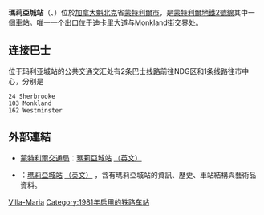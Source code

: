 {{Infobox station 
| name          = 瑪莉亞城<br />{{lang|fr|Villa-Maria}}
| type          = 
| style         = Montreal Metro
| image         = Villa-Maria metro.jpg
| image_caption = 
| address       = [[魁北克省|魁北克省]][[蒙特利爾|蒙特利爾]]{{link-en|德卡里林蔭路|Decarie Boulevard}}4331號
| country       = [[加拿大|加拿大]]
| coordinates   = {{coord|45|28|46|N|73|37|11|W|region:CA-QC_type:railwaystation|display=inline,title}}
| elevation     = 
| line          = [[蒙特利爾地鐵橙線|橙線]]
| other         = {{Rail color box|system=AMT|line=STM}}
| structure     = 
| platform      = 
| depth         = {{convert|19.8|m|ft|abbr=off}}，第14深
| levels        = 
| tracks        = 
| parking       = 
| bicycle       = 
| opened        = 1981年9月7日
| architect     = André Léonard
| closed        = 
| rebuilt       = 
| electrified   = 
| ADA           = 
| code          = 
| owned         =
| operator      = [[蒙特利爾交通局|蒙特利爾交通局]]
| zone          = 
| status        =
| former        = 
| passengers    = 2,761,290進出（2006年），32/68
| pass_year     = 
| pass_percent  = 
| pass_system   = 
| mpassengers   = 
| services      = 
| map_locator   = 
| web           = 
}}
'''瑪莉亞城站'''（{{lang-fr|Station Villa-Maria}}、{{lang-en|Villa-Maria Station}}）位於[[加拿大|加拿大]][[魁北克|魁北克]]省[[蒙特利爾市|蒙特利爾市]]，是[[蒙特利爾地鐵|蒙特利爾地鐵]][[蒙特利爾地鐵2號線|2號線]]其中一個[[鐵路車站|車站]]。唯一一个出口位于[[迪卡里大道|迪卡里大道]]与Monkland街交界处。

== 连接巴士 ==
位于玛利亚城站的公共交通交汇处有2条巴士线路前往NDG区和1条线路往市中心，分别是
 24 Sherbrooke
 103 Monkland
 162 Westminster

== 外部連結 ==

* {{fr}}{{en}}[[蒙特利爾交通局|蒙特利爾交通局]]：[http://www.stm.info/metro/M48.htm 瑪莉亞城站] {{Wayback|url=http://www.stm.info/metro/M48.htm |date=20130630083647 }}[http://www.stm.info/English/metro/a-M48.htm （英文）] {{Wayback|url=http://www.stm.info/English/metro/a-M48.htm |date=20130630105008 }}
* {{fr}}{{en}}{{lang|en|metrodemontreal.com}}：[http://www.metrodemontreal.com/orange/villamaria/index-f.html 瑪莉亞城站] {{Wayback|url=http://www.metrodemontreal.com/orange/villamaria/index-f.html |date=20200210024006 }}[http://www.metrodemontreal.com/orange/villamaria/index.html （英文）] {{Wayback|url=http://www.metrodemontreal.com/orange/villamaria/index.html |date=20201205175935 }}，含有瑪莉亞城站的資訊、歷史、車站結構與藝術品資料。

{{蒙特利爾地鐵}}
{{Railwaystation-stub}}

[[Category:蒙特利爾地鐵橙線車站|Villa-Maria]]
[[Category:1981年启用的铁路车站|Category:1981年启用的铁路车站]]